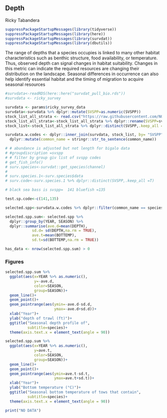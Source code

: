 
## Depth
Ricky Tabandera

```r
suppressPackageStartupMessages(library(tidyverse))
suppressPackageStartupMessages(library(here))
suppressPackageStartupMessages(library(survdat))
suppressPackageStartupMessages(library(dbutils))
```

The range of depths that a species occupies is linked to many other habitat characteristics such as benthic structure, food availability, or temperature. Thus, observed depth can signal changes in habitat suitability. Changes in this metric can indicate the required resources are changing their distribution on the landscape. Seasonal differences in occurrence can also help identify essential habitat and the timing of migration to acquire seasonal resources 

```r

#survdata<-readRDS(here::here("survdat_pull_bio.rds"))
#survdata <- ricky_survey 

survdata <- params$ricky_survey_data
survdata<-survdata %>% dplyr::mutate(SVSPP=as.numeric(SVSPP))
stock_list_all_strata <- read.csv("https://raw.githubusercontent.com/NOAA-EDAB/ECSA/master/data/stock_list.csv")
stock_list_all_strata<-stock_list_all_strata %>% dplyr::rename(SVSPP=svspp)
stock_list<-stock_list_all_strata %>% dplyr::distinct(SVSPP,.keep_all =T)

survdata.w.codes <- dplyr::inner_join(survdata, stock_list, by= "SVSPP" ) %>%
  dplyr::mutate(common_name = stringr::str_to_sentence(common_name))

# # abundance is adjusted but not length for bigalo data
# #groupdiscription =svspp
# # filter by group giv list of svspp codes
# get_fish_info()
# surv.species<-survdat::get_species(channel)
# 
# surv.species.1<-surv.species$data
# surv.code<-surv.species.1 %>% dplyr::distinct(SVSPP,.keep_all =T)

# black sea bass is svspp= 	141 bluefish =135

test.sp.code<-c(141,135)

selected.spp<-survdata.w.codes %>% dplyr::filter(common_name == species)

selected.spp.sum<- selected.spp %>% 
  dplyr::group_by(YEAR, SEASON) %>% 
  dplyr::summarise(ave.d=mean(DEPTH), 
            sd.d= sd(DEPTH,na.rm = TRUE),
            ave.t=mean(BOTTEMP), 
            sd.t=sd(BOTTEMP,na.rm = TRUE))

has_data <- nrow(selected.spp.sum) > 0

```

### Figures

```r

selected.spp.sum %>%
  ggplot(aes(x=YEAR %>% as.numeric(), 
             y=-ave.d, 
             color=SEASON, 
             group=SEASON))+
  geom_line()+
  geom_point()+
  geom_pointrange(aes(ymin=-ave.d-sd.d, 
                      ymax=-ave.d+sd.d))+
  xlab("Year")+
  ylab("depth of trawl (ft)")+
  ggtitle("Seasonal depth profile of", 
          subtitle=species)+
  theme(axis.text.x = element_text(angle = 90))

```

```r

selected.spp.sum %>%
  ggplot(aes(x=YEAR %>% as.numeric(), 
             y=ave.t, 
             color=SEASON, 
             group=SEASON))+
  geom_line()+
  geom_point()+
  geom_pointrange(aes(ymin=ave.t-sd.t, 
                      ymax=ave.t+sd.t))+
  xlab("Year")+
  ylab("Bottom temperature (°C)")+
  ggtitle("Seasonal bottom temperature of tows that contain", 
          subtitle=species)+
  theme(axis.text.x = element_text(angle = 90))

```

```r
print("NO DATA")
```

